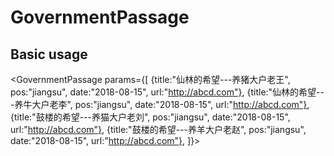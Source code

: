 
# GovernmentPassage

## Basic usage

<Playground>

<GovernmentPassage params={[
{title:"仙林的希望---养猪大户老王", pos:"jiangsu", date:"2018-08-15", url:"http://abcd.com"},
{title:"仙林的希望---养牛大户老李", pos:"jiangsu", date:"2018-08-15", url:"http://abcd.com"},
{title:"鼓楼的希望---养猫大户老刘", pos:"jiangsu", date:"2018-08-15", url:"http://abcd.com"},
{title:"鼓楼的希望---养羊大户老赵", pos:"jiangsu", date:"2018-08-15", url:"http://abcd.com"},
]}>
</GovernmentPassage>

</Playground>